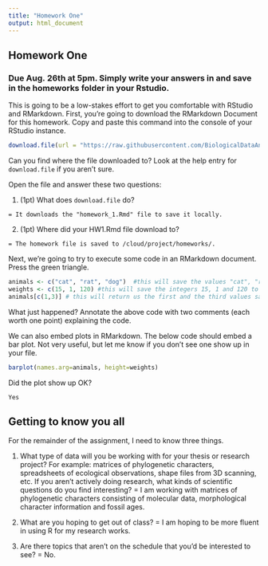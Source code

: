 ```yaml
---
title: "Homework One"
output: html_document
---
```


## Homework One

### Due Aug. 26th at 5pm. Simply write your answers in and save in the homeworks folder in your Rstudio.

This is going to be a low-stakes effort to get you comfortable with RStudio and RMarkdown. First, you're going to download the RMarkdown Document for this homework. Copy and paste this command into the console of your RStudio instance.

```r
download.file(url = "https://raw.githubusercontent.com/BiologicalDataAnalysis2019/2022/main/vignettes/homework_1.Rmd", destfile = "/cloud/project/homeworks/homework_1.Rmd")
```

Can you find where the file downloaded to? Look at the help entry for `download.file` if you aren't sure.

Open the file and answer these two questions: 

1. (1pt) What does `download.file` do? 

```
= It downloads the "homework_1.Rmd" file to save it locally.
```

2. (1pt) Where did your HW1.Rmd file download to? 

```
= The homework file is saved to /cloud/project/homeworks/.
```

Next, we're going to try to execute some code in an RMarkdown document. Press the green triangle.

```r
animals <- c("cat", "rat", "dog")  #this will save the values "cat", "rat", and "dog" as a vector to "animals"
weights <- c(15, 1, 120) #this will save the integers 15, 1 and 120 to the vector "weights".
animals[c(1,3)] # this will return us the first and the third values saved in the vector "animals".
```

What just happened? Annotate the above code with two comments (each worth one point) explaining the code.

We can also embed plots in RMarkdown. The below code should embed a bar plot. Not very useful, but let me know if you don't see one show up in your file.

```r
barplot(names.arg=animals, height=weights)
```

Did the plot show up OK?

```
Yes 

```

## Getting to know you all

For the remainder of the assignment, I need to know three things.

1. What type of data will you be working with for your thesis or research project? For example: matrices of phylogenetic characters, spreadsheets of ecological observations, shape files from 3D scanning, etc. If you aren't actively doing research, what kinds of scientific questions do you find interesting?
= I am working with matrices of phylogenetic characters consisting of molecular data, morphological character information and fossil ages.

2. What are you hoping to get out of class?
= I am hoping to be more fluent in using R for my research works. 

3. Are there topics that aren't on the schedule that you'd be interested to see? 
= No. 
